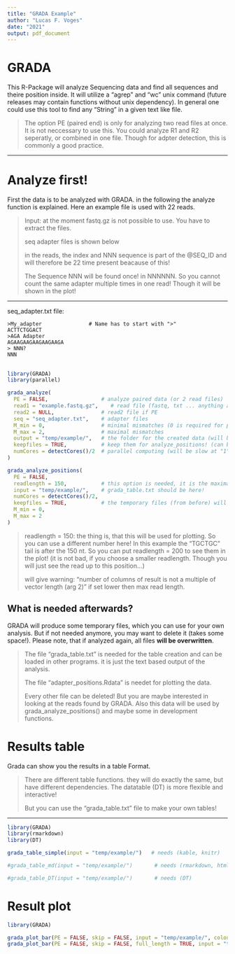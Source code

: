 ```yaml
---
title: "GRADA Example"
author: "Lucas F. Voges"
date: "2021"
output: pdf_document
---
```

# GRADA
This R-Package will analyze Sequencing data and find all sequences and theire position inside. It will utilize a "agrep" and "wc" unix command (future releases may contain functions without unix dependency). In general one could use this tool to find any "String" in a given text like file.

> The option PE (paired end) is only for analyzing two read files at once. It is not neccessary to use this. You could analyze R1 and R2 seperatly, or combined in one file. Though for adpter detection, this is commonly a good practice.

---

# Analyze first!
First the data is to be analyzed with GRADA. in the following the analyze function is explained. Here an example file is used with 22 reads.

> Input: at the moment fastq.gz is not possible to use. You have to extract the files.
>
> seq adapter files is shown below
>
> in the reads, the index and NNN sequence is part of the @SEQ_ID and will therefore be 22 time present beacause of this!
>
> The Sequence NNN will be found once! in NNNNNN. So you cannot count the same adapter multiple times in one read! Though it will be shown in the plot!

---

seq_adapter.txt file:
```DO_NOT_RUN
>My_adapter               # Name has to start with ">"
ACTTCTGGACT
>AGA Adapter
AGAAGAAGAAGAAGAAGA
> NNN?
NNN
```

\newpage
---

```r
library(GRADA)
library(parallel)

grada_analyze(
  PE = FALSE,                 # analyze paired data (or 2 read files)
  read1 = "example.fastq.gz",    # read file (fastq, txt ... anything agrep works with.)
  read2 = NULL,               # read2 file if PE
  seq = "seq_adapter.txt",    # adapter files
  M_min = 0,                  # minimal mismatches (0 is required for plotting.)
  M_max = 2,                  # maximal mismatches
  output = "temp/example/",   # the folder for the created data (will be large)
  keepfiles = TRUE,           # keep them for analyze_positions! (can be deleted on the fly for very big data...)
  numCores = detectCores()/2  # parallel computing (will be slow at "1")
)

grada_analyze_positions(
  PE = FALSE,
  readlength = 150,           # this option is needed, it is the maximal read length.
  input = "temp/example/",    # grada_table.txt should be here! 
  numCores = detectCores()/2,
  keepfiles = TRUE,           # the temporary files (from before) will be kept!
  M_min = 0, 
  M_max = 2
)
```

> readlength = 150: the thing is, that this will be used for plotting. So you can use a different number here! In this example the "TGCTGC" tail is after the 150 nt. So you can put readlength = 200 to see them in the plot! (it is not bad, if you choose a smaller readlength. Though you will just see the read up to this position...)
>
> will give warning: "number of columns of result is not a multiple of vector length (arg 2)" if set lower then max read length.

## What is needed afterwards?
GRADA will produce some temporary files, which you can use for your own analysis. But if not needed anymore, you may want to delete it (takes some space!). Please note, that if analyzed again, all files **will be overwritten**.

> The file "grada_table.txt" is needed for the table creation and can be loaded in other programs. it is just the text based output of the analysis.  
>
> The file "adapter_positions.Rdata" is needet for plotting the data.  
>
> Every other file can be deleted! But you are maybe interested in looking at the reads found by GRADA. Also this data will be used by grada_analyze_positions() and maybe some in development functions.

\newpage

# Results table
Grada can show you the results in a table Format.

> There are different table functions. they will do exactly the same, but have different dependencies. The datatable (DT) is more flexible and interactive!
>
> But you can use the "grada_table.txt" file to make your own tables!

---

```r
library(GRADA)
library(rmarkdown)
library(DT)

grada_table_simple(input = "temp/example/")   # needs (kable, knitr)

#grada_table_md(input = "temp/example/")       # needs (rmarkdown, html)

#grada_table_DT(input = "temp/example/")       # needs (DT)

```
\newpage
# Result plot

```r
library(GRADA)

grada_plot_bar(PE = FALSE, skip = FALSE, input = "temp/example/", colour = 1, M_min = 0, M_max=2, plot_row = 1, plot_col = 1)
grada_plot_bar(PE = FALSE, skip = FALSE, full_length = TRUE, input = "temp/example/", colour = 1, M_min = 0, M_max=2, plot_row = 1, plot_col = 1)
```

